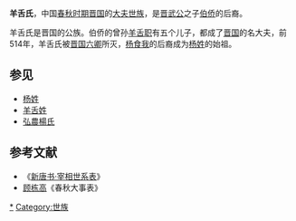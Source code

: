 '''羊舌氏'''，中国[[春秋时期|春秋时期]][[晋国|晋国]]的[[大夫|大夫]][[世族|世族]]，是[[晋武公|晋武公]]之子[[伯侨|伯侨]]的后裔。

羊舌氏是晋国的公族。伯侨的曾孙[[羊舌职|羊舌职]]有五个儿子，都成了[[晋国|晋国]]的名大夫，前514年，羊舌氏被[[晋国六卿|晋国六卿]]所灭，[[杨食我|杨食我]]的后裔成为[[杨姓|杨姓]]的始祖。

{{chart/start}}
{{chart |border=0| | Doq |Doq=[[伯侨|伯侨]]}}
{{chart |border=0| | |!| |}}
{{chart |border=0| | Wen |Wen=公孙文}}
{{chart |border=0| | |!| |}}
{{chart |border=0| | Daf |Daf=[[羊舌突|羊舌突]]<br>羊舌大夫}}
{{chart |border=0| | |!| |}}
{{chart |border=0| | Zhi |Zhi=[[羊舌职|羊舌职]]}}
{{chart |border=0| | |)|-|-|-|v|-|-|-|v|-|-|-|v|-|-|-|.| | |}}
{{chart |border=0| | Chi | | Xia | | Yfu | | Yhu | | Shu | |Chi=[[羊舌赤|羊舌赤]]<br>伯华|Xia=[[羊舌肸|羊舌肸]]<br>叔向|Yfu=[[羊舌鮒|羊舌鮒]]<br>叔鱼|Yhu=[[羊舌虎|羊舌虎]]<br>叔虎|Ypi=[[叔罴|叔罴]]|Shu=季夙}}
{{chart |border=0| | |!| | | |!| |}}
{{chart |border=0| | Zir | | Ysw |Zir=[[子容|子容]]|Ysw=[[杨食我|杨食我]]<br>伯石}}

{{chart/end}}
==参见==
*[[杨姓|杨姓]]
*[[羊舌姓|羊舌姓]]
*[[弘農楊氏|弘農楊氏]]

==参考文献==
*《[[新唐書宰相世系表|新唐书·宰相世系表]]》
*[[顾栋高|顾栋高]]《春秋大事表》 

[[Category:晋国大夫|*]]
[[Category:世族|Category:世族]]